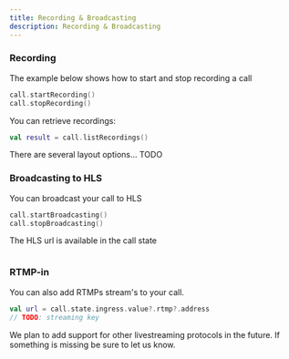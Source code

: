 ```yaml
---
title: Recording & Broadcasting
description: Recording & Broadcasting
---
```


### Recording

The example below shows how to start and stop recording a call

```kotlin
call.startRecording()
call.stopRecording()
```

You can retrieve recordings:

```kotlin
val result = call.listRecordings()
```

There are several layout options... TODO

### Broadcasting to HLS

You can broadcast your call to HLS

```kotlin
call.startBroadcasting()
call.stopBroadcasting()
```

The HLS url is available in the call state

```kotlin

```

### RTMP-in

You can also add RTMPs stream's to your call.

```kotlin
val url = call.state.ingress.value?.rtmp?.address
// TODO: streaming key
```

We plan to add support for other livestreaming protocols in the future. If something is missing be sure to let us know.